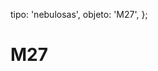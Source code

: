 
  tipo: 'nebulosas',
  objeto: 'M27',
};

# M27

<Imagen
  src="registro/m27_20150715_m27_19junio2015final.jpg"
  fecha="20150715"
  desc="M27 RGB"
/>

<Imagen
  src="registro/m27_20121100_m27.jpg"
  fecha="20121100"
  desc="h-alfa"
/>